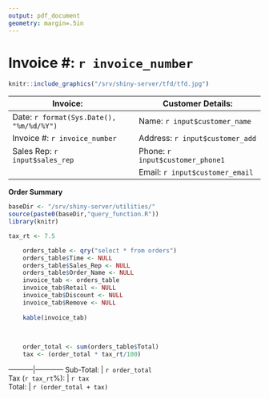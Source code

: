 ```yaml
---
output: pdf_document
geometry: margin=.5in
---
```

# Invoice #: `r invoice_number`   
```r
knitr::include_graphics("/srv/shiny-server/tfd/tfd.jpg")
```
\begin{center}
| 2855 Industrial Plaza Drive | Tallahassee, FL 32301 | (850) 545 7112 |  
\end{center}



| **Invoice:**    | |**Customer Details:** |
|----------------|-|-----------------|
|Date: `r format(Sys.Date(), "%m/%d/%Y") `| | Name: `r input$customer_name` |
|Invoice #: `r invoice_number`  |  | Address: `r input$customer_add` |
|Sales Rep: `r input$sales_rep `|  | Phone: `r input$customer_phone1` |
| |  | Email: `r input$customer_email` |

\center __Order Summary__ \center
```r

baseDir <- "/srv/shiny-server/utilities/"
source(paste0(baseDir,"query_function.R"))
library(knitr)

tax_rt <- 7.5

    orders_table <- qry("select * from orders")
    orders_table$Time <- NULL
    orders_table$Sales_Rep <- NULL
    orders_table$Order_Name <- NULL
    invoice_tab <- orders_table
    invoice_tab$Retail <- NULL
    invoice_tab$Discount <- NULL
    invoice_tab$Remove <- NULL
    
    kable(invoice_tab)
  
    
```

```r
    order_total <- sum(orders_table$Total)
    tax <- (order_total * tax_rt/100)
```
-----------|------------
Sub-Total: | `r order_total `  
Tax (`r tax_rt`%):  | `r tax `  
Total: | `r (order_total + tax) `